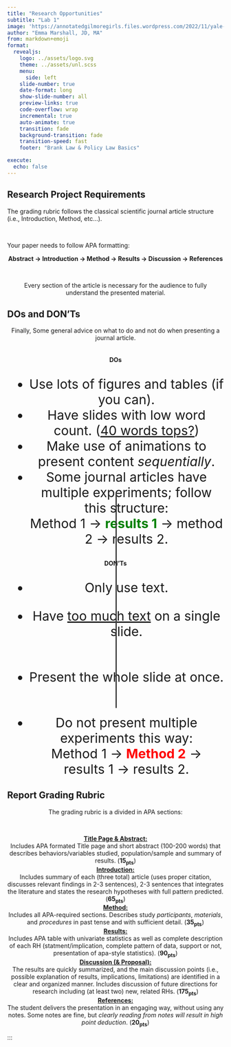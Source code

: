 ```yaml
---
title: "Research Opportunities"
subtitle: "Lab 1"
image: 'https://annotatedgilmoregirls.files.wordpress.com/2022/11/yale-university.jpg'
author: "Emma Marshall, JD, MA"
from: markdown+emoji
format:
  revealjs: 
    logo: ../assets/logo.svg
    theme: ../assets/unl.scss
    menu:
      side: left
    slide-number: true
    date-format: long
    show-slide-number: all
    preview-links: true
    code-overflow: wrap
    incremental: true
    auto-animate: true
    transition: fade
    background-transition: fade
    transition-speed: fast
    footer: "Brank Law & Policy Law Basics"

execute:
  echo: false
---
```


##  {background-image="../images/fitz.png" background-opacity="0.1"}



## Research Project Requirements


The grading rubric follows the classical scientific journal article structure (i.e., Introduction, Method, etc...).

</br>

:::{.fragment} 

Your paper needs to follow APA formatting: 

<strong><center> Abstract &rarr; Introduction &rarr;  Method &rarr; Results &rarr; Discussion &rarr; References </center></strong>

:::

</br>

:::{.fragment}

<center> Every section of the article is necessary for the audience to fully understand the presented material. </center>

:::

## DOs and DON'Ts 


<center> <p style= "padding-bottom:20px;"> Finally, Some general advice on what to do and not do when presenting a journal article. </p> </center>


<style>
.vl {
  border-left: 3px solid #404040;
  height: 500px;
  position: absolute;
  left: 49%;
  margin-left: 10px;
  top: 30%;
}
</style>

<div class="vl"></div>

::: {layout-ncol="2"}

::: col

<center> **DOs** 

<ul style = "font-size: 30px">

:::{.fragment fragment-index="1"}

<li> Use lots of figures and tables (if you can). </li>

:::

:::{.fragment fragment-index="2"}

<li> Have slides with low word count. ([40 words tops?](https://www.siue.edu/sites/midweek-mentor/pages/2014/slides.shtml){preview-link="true"})</li>

:::

:::{.fragment fragment-index="3"}

<li> Make use of animations to present content *sequentially*. </li>


:::

:::{.fragment fragment-index="4"}

<li> Some journal articles have multiple experiments; follow this structure:<br> Method 1 &rarr;<span style="color:green"> **results 1** </span> &rarr; method 2 &rarr; results 2. </li>

:::

</ul>

</center>

:::


:::col

<center> **DON'Ts** 

<ul style = "font-size: 30px">

:::{.fragment fragment-index="1"}

<li>  Only use text.  </li> 

:::

:::{.fragment fragment-index="2"}

<li>  <p style= "padding-bottom:40px;"> Have [too much text](https://24slides.com/presentbetter/content/images/wordpress/2019/09/too-much-text.png){preview-link="true"} on a single slide. </p> </li> 

:::



:::{.fragment fragment-index="3"}

<li> <p style= "padding-bottom:40px;">  Present the whole slide at once. </p> </li>


:::

:::{.fragment fragment-index="4"}

<li>  Do not present multiple experiments this way: <br> Method 1 &rarr; <span style="color:red"> **Method 2** </span> &rarr; results 1 &rarr; results 2. </li>

:::

</ul>

</center>
:::


:::
## Report Grading Rubric {.smaller}

<center> The grading rubric is a divided in APA sections: </center>

</br>

::: {layout-ncol="3"}

:::{.fragment}
:::col
<center> <a href="#/abstract">**Title Page & Abstract:**</a> 
</br>
Includes APA formated Title page and short abstract (100-200 words) that describes behaviors/variables studied, population/sample and summary of results.   (**15~pts~**)
</center>
:::
:::

:::{.fragment}
:::col
<center> <a href="#/introduction">**Introduction:**</a>
</br>
Includes summary of each (three total) article (uses proper citation, discusses relevant findings in 2-3 sentences), 2-3 sentences that integrates the literature and states the research hypotheses with full pattern predicted. (**65~pts~**) </center>
:::
:::
:::{.fragment}
:::col
<center> <a href="#/method">**Method:**</a> 
</br>
Includes all APA-required sections. Describes study *participants*, *materials*, and *procedures* in past tense and with sufficient detail. (**35~pts~**)
</center>
:::
:::

:::

::: {layout-ncol="3"}

:::{.fragment}
:::col
<center> <a href="#/results">**Results:**</a> 
</br>
Includes APA table with univariate statistics as well as complete description of each RH (statment/implication, complete pattern of data, support or not, presentation of apa-style statistics).  (**90~pts~**)
</center>
:::
:::

:::{.fragment}
:::col
<center> <a href="#/discussion">**Discussion (& Proposal):**</a> 
</br>
The results are quickly summarized, and the main discussion points (i.e., possible explanation of results, implications, limitations) are identified in a clear and organized manner. Includes discussion of future directions for research including (at least two) new, related RHs. (**175~pts~**)
</center>
:::
:::
:::{.fragment}
:::col
<center> <a href="#/delivery">**References:**</a>
</br>
The student delivers the presentation in an engaging way, without using any notes. Some notes are fine, but *clearly reading from notes will result in high point deduction*. (**20~pts~**)
</center>
:::
:::
:::

:::

